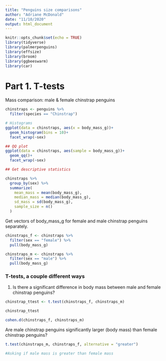 ```yaml
---
title: "Penguins size comparisons"
author: "Adriane McDonald"
date: "11/10/2020"
output: html_document
---
```


```r
knitr::opts_chunk$set(echo = TRUE)
library(tidyverse)
library(palmerpenguins)
library(effsize)
library(broom)
library(ggbeeswarm)
library(car)
```

# Part 1. T-tests

Mass comparison: male & female chinstrap penguins

```r
chinstraps <- penguins %>% 
  filter(species == "Chinstrap")

# Histograms 
ggplot(data = chinstraps, aes(x = body_mass_g))+
  geom_histogram(bins = 10)+
  facet_wrap(~sex)

## QQ plot 
ggplot(data = chinstraps, aes(sample = body_mass_g))+
  geom_qq()+
  facet_wrap(~sex)

## Get descriptive statistics

chinstraps %>% 
  group_by(sex) %>% 
  summarize(
    mean_mass = mean(body_mass_g),
    median_mass = median(body_mass_g),
    sd_mass = sd(body_mass_g),
    sample_size = n()
  )
```

Get vectors of body_mass_g for female and male chinstrap penguins separately. 

```r
chinstraps_f <- chinstraps %>% 
  filter(sex == "female") %>% 
  pull(body_mass_g)

chinstraps_m <- chinstraps %>% 
  filter(sex == "male") %>% 
  pull(body_mass_g)
```

### T-tests, a couple different ways 

1. Is there a significant difference in body mass between male and female chinstrap penguins?

```r
chinstrap_ttest <- t.test(chinstraps_f, chinstraps_m)

chinstrap_ttest

cohen.d(chinstraps_f, chinstraps_m)
```

Are male chinstrap penguins significantly larger (body mass) than female chinstrap penguins?

```r
t.test(chinstraps_m, chinstraps_f, alternative = "greater")

#Asking if male mass is greater than female mass
```

